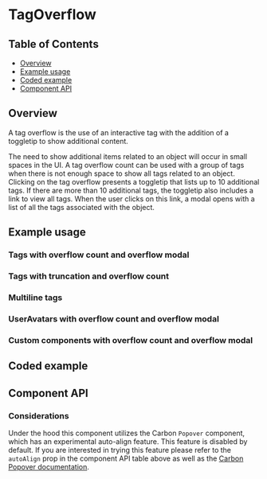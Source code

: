
# TagOverflow

## Table of Contents

- [Overview](#overview)
- [Example usage](#example-usage)
- [Coded example](#coded-example)
- [Component API](#component-api)

## Overview

A tag overflow is the use of an interactive tag with the addition of a toggletip
to show additional content.

The need to show additional items related to an object will occur in small
spaces in the UI. A tag overflow count can be used with a group of tags when
there is not enough space to show all tags related to an object. Clicking on the
tag overflow presents a toggletip that lists up to 10 additional tags. If there
are more than 10 additional tags, the toggletip also includes a link to view all
tags. When the user clicks on this link, a modal opens with a list of all the
tags associated with the object.

## Example usage

### Tags with overflow count and overflow modal

<Canvas of={TagOverflowStories.TagsWithOverflowModal} >
</Canvas>

### Tags with truncation and overflow count

<Canvas of={TagOverflowStories.TagsWithTruncation} >
</Canvas>

### Multiline tags

<Canvas of={TagOverflowStories.MultilineTags} >
</Canvas>

### UserAvatars with overflow count and overflow modal

<Canvas of={TagOverflowStories.UserAvatarsWithOverflowModal} >
</Canvas>

### Custom components with overflow count and overflow modal

<Canvas of={TagOverflowStories.CustomComponentsWithOverflowModal} >
</Canvas>

## Coded example

<CodesandboxLink exampleDirectory="TagOverflow" />

## Component API

<Controls />

### Considerations

Under the hood this component utilizes the Carbon `Popover` component, which has
an experimental auto-align feature. This feature is disabled by default. If you
are interested in trying this feature please refer to the `autoAlign` prop in
the component API table above as well as the
[Carbon Popover documentation](https://react.carbondesignsystem.com/?path=/docs/components-popover--overview#component-api).
